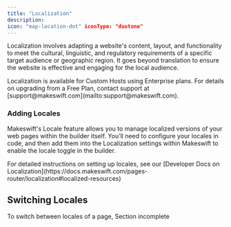 ```yaml
---
title: "Localization"
description:
icon: "map-location-dot" iconType: "duotone"
---
```


Localization involves adapting a website's content, layout, and functionality to meet the cultural, linguistic, and regulatory requirements of a specific target audience or geographic region. It goes beyond translation to ensure the website is effective and engaging for the local audience.

<Note>
Localization is available for Custom Hosts using Enterprise plans. For details on upgrading from a Free Plan, contact support at [support@makeswift.com](mailto:support@makeswift.com).

</Note>

### **Adding Locales**

Makeswift's Locale feature allows you to manage localized versions of your web pages within the builder itself. You’ll need to configure your locales in code, and then add them into the Localization settings within Makeswift to enable the locale toggle in the builder.

<Note>
For detailed instructions on setting up locales, see our [Developer Docs on Localization](https://docs.makeswift.com/pages-router/localization#localized-resources)

</Note>

## Switching Locales

To switch between locales of a page, <Note>Section incomplete</Note>
